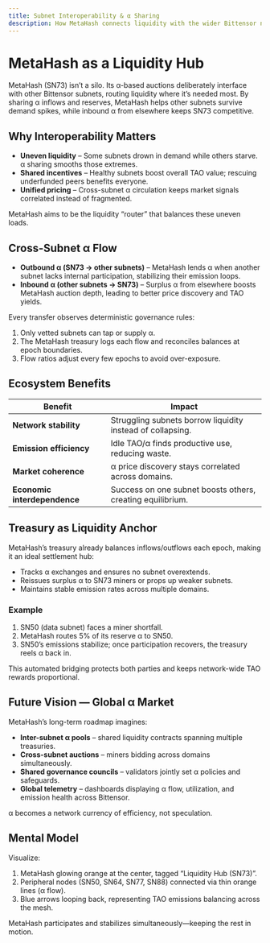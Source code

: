 ```yaml
---
title: Subnet Interoperability & α Sharing
description: How MetaHash connects liquidity with the wider Bittensor network and stabilizes subnet emissions.
---
```


# MetaHash as a Liquidity Hub

MetaHash (SN73) isn’t a silo. Its α-based auctions deliberately interface with other Bittensor subnets, routing liquidity where it’s needed most. By sharing α inflows and reserves, MetaHash helps other subnets survive demand spikes, while inbound α from elsewhere keeps SN73 competitive.

## Why Interoperability Matters

- **Uneven liquidity** – Some subnets drown in demand while others starve. α sharing smooths those extremes.
- **Shared incentives** – Healthy subnets boost overall TAO value; rescuing underfunded peers benefits everyone.
- **Unified pricing** – Cross-subnet α circulation keeps market signals correlated instead of fragmented.

MetaHash aims to be the liquidity “router” that balances these uneven loads.

## Cross-Subnet α Flow

- **Outbound α (SN73 → other subnets)** – MetaHash lends α when another subnet lacks internal participation, stabilizing their emission loops.
- **Inbound α (other subnets → SN73)** – Surplus α from elsewhere boosts MetaHash auction depth, leading to better price discovery and TAO yields.

Every transfer observes deterministic governance rules:

1. Only vetted subnets can tap or supply α.
2. The MetaHash treasury logs each flow and reconciles balances at epoch boundaries.
3. Flow ratios adjust every few epochs to avoid over-exposure.

## Ecosystem Benefits

| Benefit | Impact |
| --- | --- |
| **Network stability** | Struggling subnets borrow liquidity instead of collapsing. |
| **Emission efficiency** | Idle TAO/α finds productive use, reducing waste. |
| **Market coherence** | α price discovery stays correlated across domains. |
| **Economic interdependence** | Success on one subnet boosts others, creating equilibrium. |

## Treasury as Liquidity Anchor

MetaHash’s treasury already balances inflows/outflows each epoch, making it an ideal settlement hub:

- Tracks α exchanges and ensures no subnet overextends.
- Reissues surplus α to SN73 miners or props up weaker subnets.
- Maintains stable emission rates across multiple domains.

### Example

1. SN50 (data subnet) faces a miner shortfall.
2. MetaHash routes 5% of its reserve α to SN50.
3. SN50’s emissions stabilize; once participation recovers, the treasury reels α back in.

This automated bridging protects both parties and keeps network-wide TAO rewards proportional.

## Future Vision — Global α Market

MetaHash’s long-term roadmap imagines:

- **Inter-subnet α pools** – shared liquidity contracts spanning multiple treasuries.
- **Cross-subnet auctions** – miners bidding across domains simultaneously.
- **Shared governance councils** – validators jointly set α policies and safeguards.
- **Global telemetry** – dashboards displaying α flow, utilization, and emission health across Bittensor.

α becomes a network currency of efficiency, not speculation.

## Mental Model

Visualize:

1. MetaHash glowing orange at the center, tagged “Liquidity Hub (SN73)”.
2. Peripheral nodes (SN50, SN64, SN77, SN88) connected via thin orange lines (α flow).
3. Blue arrows looping back, representing TAO emissions balancing across the mesh.

MetaHash participates and stabilizes simultaneously—keeping the rest in motion.
